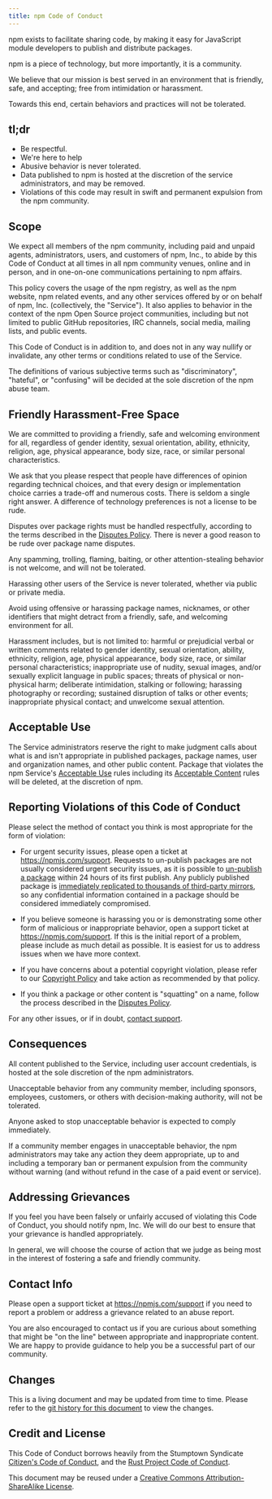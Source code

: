 ```yaml
---
title: npm Code of Conduct
---
```

npm exists to facilitate sharing code, by making it easy for
JavaScript module developers to publish and distribute packages.

npm is a piece of technology, but more importantly, it is a community.

We believe that our mission is best served in an environment that is
friendly, safe, and accepting; free from intimidation or harassment.

Towards this end, certain behaviors and practices will not be
tolerated.

## tl;dr

* Be respectful.
* We're here to help
* Abusive behavior is never tolerated.
* Data published to npm is hosted at the discretion of the service
  administrators, and may be removed.
* Violations of this code may result in swift and permanent expulsion
  from the npm community.

## Scope

We expect all members of the npm community, including paid and unpaid
agents, administrators, users, and customers of npm, Inc., to abide by
this Code of Conduct at all times in all npm community venues, online
and in person, and in one-on-one communications pertaining to npm
affairs.

This policy covers the usage of the npm registry, as well as the npm
website, npm related events, and any other services offered by or on
behalf of npm, Inc. (collectively, the "Service").  It also applies to
behavior in the context of the npm Open Source project communities,
including but not limited to public GitHub repositories, IRC channels,
social media, mailing lists, and public events.

This Code of Conduct is in addition to, and does not in any way
nullify or invalidate, any other terms or conditions related to use of
the Service.

The definitions of various subjective terms such as "discriminatory",
"hateful", or "confusing" will be decided at the sole discretion of
the npm abuse team.

## Friendly Harassment-Free Space

We are committed to providing a friendly, safe and welcoming
environment for all, regardless of gender identity, sexual
orientation, ability, ethnicity, religion, age, physical
appearance, body size, race, or similar personal characteristics.

We ask that you please respect that people have differences of opinion
regarding technical choices, and that every design or implementation
choice carries a trade-off and numerous costs.  There is seldom a
single right answer.  A difference of technology preferences is not a
license to be rude.

Disputes over package rights must be handled respectfully, according
to the terms described in the [Disputes Policy][disputes].
There is never a good reason to be rude over package name disputes.

Any spamming, trolling, flaming, baiting, or other attention-stealing
behavior is not welcome, and will not be tolerated.

Harassing other users of the Service is never tolerated, whether via
public or private media.

Avoid using offensive or harassing package names, nicknames, or other
identifiers that might detract from a friendly, safe, and welcoming
environment for all.

Harassment includes, but is not limited to: harmful or prejudicial
verbal or written comments related to gender identity, sexual
orientation, ability, ethnicity, religion, age, physical
appearance, body size, race, or similar personal characteristics;
inappropriate use of nudity, sexual images, and/or sexually explicit
language in public spaces; threats of physical or non-physical harm;
deliberate intimidation, stalking or following; harassing photography
or recording; sustained disruption of talks or other events;
inappropriate physical contact; and unwelcome sexual attention.

## Acceptable Use

The Service administrators reserve the right to make judgment calls
about what is and isn't appropriate in published packages, package names,
user and organization names, and other public content. Package that
violates the npm Service's
[Acceptable Use][acceptable-use]
rules including its
[Acceptable Content][acceptable-content]
rules will be deleted, at the discretion of npm.

## Reporting Violations of this Code of Conduct

Please select the method of contact you think is most appropriate for
the form of violation:

* For urgent security issues, please open a ticket at <https://npmjs.com/support>.
  Requests to un-publish packages are not usually considered urgent security
  issues, as it is possible to [un-publish a package][unpublish]
  within 24 hours of its first publish. Any publicly published package
  is [immediately replicated to thousands of third-party mirrors](http://blog.npmjs.org/post/101934969510/oh-no-i-accidentally-published-private-data-to),
  so any confidential information contained in a package should be considered 
  immediately compromised.

* If you believe someone is harassing you or is demonstrating
  some other form of malicious or inappropriate behavior, open a support
  ticket at https://npmjs.com/support. If this is the initial report of a problem,
  please include as much detail as possible. It is easiest for us
  to address issues when we have more context.

* If you have concerns about a potential copyright violation,
  please refer to our [Copyright Policy][dmca]
  and take action as recommended by that policy.

* If you think a package or other content is "squatting" on a name,
  follow the process described in the
  [Disputes Policy][disputes].

For any other issues, or if in doubt, [contact support](https://npmjs.com/support).


## Consequences

All content published to the Service, including user account
credentials, is hosted at the sole discretion of the npm
administrators.

Unacceptable behavior from any community member, including sponsors,
employees, customers, or others with decision-making authority, will
not be tolerated.

Anyone asked to stop unacceptable behavior is expected to comply
immediately.

If a community member engages in unacceptable behavior, the npm
administrators may take any action they deem appropriate, up to and
including a temporary ban or permanent expulsion from the community
without warning (and without refund in the case of a paid event or
service).

## Addressing Grievances

If you feel you have been falsely or unfairly accused of violating
this Code of Conduct, you should notify npm, Inc.  We will do our best
to ensure that your grievance is handled appropriately.

In general, we will choose the course of action that we judge as being
most in the interest of fostering a safe and friendly community.

## Contact Info

Please open a support ticket at <https://npmjs.com/support> if you need to
report a problem or address a grievance related to an abuse report.

You are also encouraged to contact us if you are curious about
something that might be "on the line" between appropriate and
inappropriate content.  We are happy to provide guidance to help you
be a successful part of our community.

## Changes

This is a living document and may be updated from time to time.
Please refer to the [git history for this
document](https://github.com/npm/documentation/blob/main/content/policies/conduct.mdx)
to view the changes.

## Credit and License

This Code of Conduct borrows heavily from the Stumptown Syndicate
[Citizen's Code of Conduct](http://citizencodeofconduct.org/), and the
[Rust Project Code of
Conduct](https://www.rust-lang.org/conduct.html).

This document may be reused under a [Creative Commons
Attribution-ShareAlike
License](https://creativecommons.org/licenses/by-sa/4.0/).

[disputes]: /policies/disputes
[acceptable-use]: /policies/open-source-terms#acceptable-use
[acceptable-content]: /policies/open-source-terms#acceptable-content
[unpublish]: /policies/unpublish
[dmca]: /policies/dmca